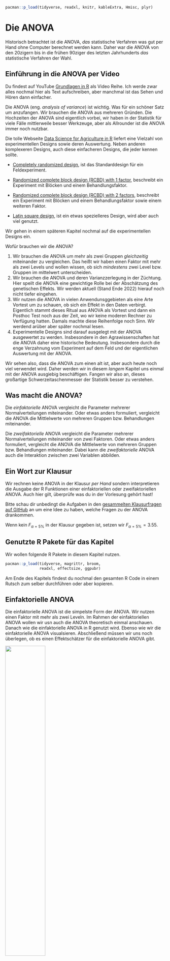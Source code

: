 ```r
pacman::p_load(tidyverse, readxl, knitr, kableExtra, Hmisc, plyr)
```

# Die ANOVA {#sec-anova}

[Historisch betrachtet ist die ANOVA, *das* statistische Verfahren was gut per Hand ohne Computer berechnet werden kann. Daher war die ANOVA von den 20zigern bis in die frühen 90ziger des letzten Jahrhunderts *das* statistische Verfahren der Wahl.]{.aside}

::: callout-tip
## Einführung in die ANOVA per Video

Du findest auf YouTube [Grundlagen in R](https://www.youtube.com/playlist?list=PLe51bCp9JvEFUnFqaJG5aRmON9i1ZbOYC) als Video Reihe. Ich werde zwar alles nochmal hier als Text aufschreiben, aber manchmal ist das Sehen und Hören dann einfacher.
:::

Die ANOVA (eng. *analysis of variance*) ist wichtig. Was für ein schöner Satz um anzufangen. Wir brauchen die ANOVA aus mehreren Gründen. Die Hochzeiten der ANOVA sind eigentlich vorbei, wir haben in der Statistik für viele Fälle mittlerweile besser Werkzeuge, aber als Allrounder ist die ANOVA immer noch nutzbar.

::: column-margin
Die tolle Webseite [Data Science for Agriculture in R](https://schmidtpaul.github.io/DSFAIR/index.html) liefert eine Vielzahl von experimentellen Designs sowie deren Auswertung. Neben anderen komplexeren Designs, auch diese einfacheren Designs, die jeder kennen sollte.

-   [Completely randomized design](https://schmidtpaul.github.io/DSFAIR/CRD_Mead1993.html), ist das Standarddesign für ein Feldexperiment.

-   [Randomized complete block design (RCBD) with 1 factor](https://schmidtpaul.github.io/DSFAIR/RCBD_ClewerScarisbrick2001.html), beschreibt ein Experiment mit Blöcken und einem Behandlungsfaktor.

-   [Randomized complete block design (RCBD) with 2 factors](https://schmidtpaul.github.io/DSFAIR/RCBD_2f_rice.html), beschreibt ein Experiment mit Blöcken und einem Behandlungsfaktor sowie einem weiteren Faktor.

-   [Latin square design](https://schmidtpaul.github.io/DSFAIR/latsquare_Bridges1989.html), ist ein etwas spezielleres Design, wird aber auch viel genutzt.

Wir gehen in einem späteren Kapitel nochmal auf die experimentellen Designs ein.
:::

Wofür brauchen wir die ANOVA?

1)  Wir brauchen die ANOVA um mehr als zwei Gruppen *gleichzeitig* miteinander zu vergleichen. Das heißt wir haben einen Faktor mit mehr als zwei Levels und wollen wissen, ob sich *mindestens* zwei Level bzw. Gruppen im mittelwert unterscheiden.
2)  Wir brauchen die ANOVA und deren Varianzzerlegung in der Züchtung. Hier speilt die ANOVA eine gewichtige Rolle bei der Abschätzung des genetischen Effekts. Wir werden aktuell (Stand Ende 2022) hierauf noch nicht tiefer eingehen.
3)  Wir nutzen die ANOVA in vielen Anwendunsggebieten als eine Arte Vortest um zu schauen, ob sich ein Effekt in den Daten verbirgt. Eigentlich stammt dieses Ritual aus ANOVA als Vortest und dann ein Posthoc Test noch aus der Zeit, wo wir keine moderen Rechner zu Verfügung hatten. Damals machte diese Reihenfolge noch Sinn. Wir werdend arüber aber später nochmal lesen.
4)  Experimentelle Designs sind darauf ausgelegt mit der ANOVA ausgewertet zu werden. Insbesondere in den Agrawissenschaften hat die ANOVA daher eine historische Bedeutung. Insbesondere durch die enge Verzahnung vom Experiment auf dem Feld und der eigentlichen Auswertung mit der ANOVA.

Wir sehen also, dass die ANOVA zum einen alt ist, aber auch heute noch viel verwendet wird. Daher werden wir in diesem *langem* Kapitel uns einmal mit der ANOVA ausgiebig beschäftigen. Fangen wir also an, dieses großartige Schwerzeitaschenmesser der Statistik besser zu verstehen.

::: callout-note
## Was macht die ANOVA?

Die *einfaktorielle* ANOVA vergleicht die Parameter mehrerer Normalverteilungen miteinander. Oder etwas anders formuliert, vergleicht die ANOVA die Mittlelwerte von mehreren Gruppen bzw. Behandlungen miteinander.

Die *zweifaktorielle* ANOVA vergleicht die Parameter mehrerer Normalverteilungen miteinander von zwei Faktoren. Oder etwas anders formuliert, vergleicht die ANOVA die Mittlelwerte von mehreren Gruppen bzw. Behandlungen miteinander. Dabei kann die *zweifaktorielle* ANOVA auch die Interaktion zwischen zwei Variablen abbilden.
:::

::: {.callout-caution collapse="true"}
## Ein Wort zur Klausur

Wir rechnen keine ANOVA in der Klausur *per Hand* sondern interpretieren die Ausgabe der R Funktionen einer einfaktoriellen oder zweifaktoriellen ANOVA. Auch hier gilt, überprüfe was du in der Vorlesung gehört hast!

Bitte schau dir unbedingt die Aufgaben in den [gesammelten Klausurfragen auf GitHub](https://github.com/jkruppa/teaching/tree/main/Klausur) an um eine Idee zu haben, welche Fragen zu der ANOVA drankommen.

Wenn kein $F_{\alpha = 5\%}$ in der Klausur gegeben ist, setzen wir $F_{\alpha = 5\%} = 3.55$.
:::

## Genutzte R Pakete für das Kapitel

Wir wollen folgende R Pakete in diesem Kapitel nutzen.

```r
pacman::p_load(tidyverse, magrittr, broom, 
               readxl, effectsize, ggpubr)
```

Am Ende des Kapitels findest du nochmal den gesamten R Code in einem Rutsch zum selber durchführen oder aber kopieren.

## Einfaktorielle ANOVA

Die einfaktorielle ANOVA ist die simpelste Form der ANOVA. Wir nutzen einen Faktor mit mehr als zwei Leveln. Im Rahmen der einfaktoriellen ANOVA wollen wir usn auch die ANOVA theoretisch einmal anschauen. Danach wie die einfaktorielle ANOVA in R genutzt wird. Ebenso wie wir die einfaktorielle ANOVA visualsieren. Abschließend müssen wir uns noch überlegen, ob es einen Effektschätzer für die einfaktorielle ANOVA gibt.

::: column-margin
![](images/angel_01.png){fig-align="center" width="50%"}

Die einfaktorielle ANOVA verlangt ein normalverteiltes $y$ sowie Varianzhomogenität über den Behandlungsfaktor $x$. Daher alle Level von $x$ sollen die gleiche Varianz haben.

Unsere Annahme an die Daten $D$ ist, dass das dein $y$ normalverteilt ist und das die Level vom $x$ homogen in den Varianzen sind. Später mehr dazu, wenn wir beides nicht vorliegen haben...
:::

### Daten für die einfaktorielle ANOVA

Wir wollen uns nun erstmal den einfachsten Fall anschauen mit einem simplen Datensatz. Wir nehmen ein normalverteiltes $y$ aus den Datensatz `flea_dog_cat_fox.csv` und einen Faktor mit mehr als zwei Leveln. Hätten wir nur zwei Level, dann können wir auch einen t-Test rechnen können.

Im Folgenden selektieren mit der Funktion `select()` die beiden Spalten `jump_length` als $y$ und die Spalte `animal` als $x$. Danach müssen wir noch die Variable `animal` in einen Faktor mit der Funktion `as_factor()` umwandeln.

```r
#| message: false

fac1_tbl <- read_csv2("data/flea_dog_cat_fox.csv") %>%
  select(animal, jump_length) %>% 
  mutate(animal = as_factor(animal))
```

Wir erhalten das Objekt `fac1_tbl` mit dem Datensatz in @tbl-data-anova-1 nochmal dargestellt.

```r
#| message: false
#| echo: false
#| tbl-cap: Selektierter Datensatz für die einfaktorielle ANOVA mit einer normalverteilten Variable `jump_length` und einem Faktor `animal` mit drei Leveln.
#| label: tbl-data-anova-1

fac1_tbl %>% kable(align = "c", "pipe")
```

Wir bauen daher mit den beiden Variablen mit dem Objekt `fac1_tbl` folgendes Modell für später:

$$
jump\_length \sim animal
$$

Bevor wir jetzt das Modell verwenden, müssen wir uns nochmal überlegen, welchen Schluß wir eigentlich über die Nullhypothese machen. Wir immer können wir nur die Nullhypothese ablehnen. Daher überlegen wir uns im Folgenden wie die Nullhypothese in der einfaktoriellen ANOVA aussieht. Dann bilden wir anhand der Nullhypothese noch die Alternativehypothese.

### Hypothesen für die einfaktorielle ANOVA

Die ANOVA betrachtet die Mittelwerte und nutzt die Varianzen um einen Unterschied nachzuweisen. Daher haben wir in der Nullhypothese als Gleichheitshypothese. In unserem Beispiel lautet die Nullhypothese, dass die Mittelwerte jedes Levels des Faktors `animal` gleich sind.

```{=tex}
\begin{align*}
H_0: &\; \bar{y}_{cat} = \bar{y}_{dog} = \bar{y}_{fox}\\
\end{align*}
```
Die Alternative lautet, dass sich mindestens ein paarweiser Vergleich in den Mittelwerten unterschiedet. Hierbei ist das *mindestens ein Vergleich* wichtig. Es können sich alle Mittelwerte unterschieden oder eben nur ein paar. Wenn eine ANOVA die $H_0$ ablehnt, also ein signifikantes Ergebnis liefert, dann wissen wir nicht, welche Mittelwerte sich unterscheiden.

```{=tex}
\begin{align*}
H_A: &\; \bar{y}_{cat} \ne \bar{y}_{dog}\\
\phantom{H_A:} &\; \bar{y}_{cat} \ne \bar{y}_{fox}\\
\phantom{H_A:} &\; \bar{y}_{dog} \ne \bar{y}_{fox}\\
\phantom{H_A:} &\; \mbox{für mindestens ein Paar}
\end{align*}
```
Wir schauen uns jetzt einmal die ANOVA theoretisch an bevor wir uns mit der Anwendung der ANOVA in R beschäftigen.

### Einfaktoriellen ANOVA theoretisch

Kommen wir zurück zu den Daten in @tbl-data-anova-1. Wenn wir die ANOVA per Hand rechnen wollen, dann ist nicht das Long Format die beste Wahl sondern das Wide Format. Wir haben ein balanciertes Design vorliegen, dass heißt in jeder Level sind die gleiche Anzahl Beobachtungen. Wir schauen uns jeweils sieben Flöhe von jeder Tierart an. Für eine ANOVA ist aber ein balanciertes Design nicht notwendig, wir können auch mit ungleichen Gruppengrößen eine ANOVA rechnen.

[Statt einer einfaktoriellen ANOVA könnten wir auch gleich einen `pairwise.t.test()`rechnen. Historisch ebtrachtet ist die einfaktorielle ANOVA die Visualsierung des paarweisen t-Tests.]{.aside}

Eien einfaktorielle ANOVA macht eigentlich keinen großen Sinn, wenn wir anschließend sowieso paarweise Vergleich, wie in @sec-posthoc beschrieben, rechnen. Aus der Hisotrie stellte sich die Frage, ob es sich lohnt die ganze Arbeit für die paarweisen t-Tests per Hand zu rechnen. Daher wurde die ANOVA davorgeschaltet. War die ANOVA nicht signifikant, dann konnte man sich dann auch die Rechnerei für die paaweisen t-Tests sparen.

In @tbl-fac1-wide-01 sehen wir die Daten einmal als Wide Format dargestellt.

|  j  | dog  | cat | fox  |
|:---:|:----:|:---:|:----:|
|  1  | 5.7  | 3.2 | 7.7  |
|  2  | 8.9  | 2.2 | 8.1  |
|  3  | 11.8 | 5.4 | 9.1  |
|  4  | 8.2  | 4.1 | 9.7  |
|  5  | 5.6  | 4.3 | 10.6 |
|  6  | 9.1  | 7.9 | 8.6  |
|  7  | 7.6  | 6.1 | 10.3 |

: Wide Format der Beispieldaten `fac1_tbl` für die jeweils $j=7$ Beobachtungen für den Faktor `animal`. {#tbl-fac1-wide-01}

Wir können jetzt für jedes de Level den Mittelwert über all $j=7$ Beobachtungen berechnen.

```{=tex}
\begin{align*}
\bar{y}_{dog} &= 8.13 \\
\bar{y}_{cat} &= 4.74 \\
\bar{y}_{fox} &= 9.16 \\
\end{align*}
```
Wir tuen jetzt für einen Moment so, als gebe es den Faktor `animal` nicht in den Daten und schauen uns die Verteilung der einzelnen Beobachtungen in @fig-anova-exp-1-1 einmal an. Wir sehen das sich die Beobachtungen von ca. 2.2cm bis 11 cm streuen. Woher kommt nun diese Streuung bzw. Varianz? Was ist die Quelle der Varianz? In @fig-anova-exp-1-2 haben wir die Punkte einmal nach dem Faktor `animal` eingefärbt. Wir sehen, dass die blauen Beobachtungen eher weitere Sprunglängen haben als die grünen Beobachtungen. Wir gruppieren die Beobachtungen in @fig-anova-exp-1-3 nach dem Faktor `animal` und sehen, dass ein Teil der Varianz der Daten von dem Faktor `animal` ausgelöst wird.

```r
#| message: false
#| echo: false
#| label: fig-anova-exp-1
#| fig-align: center
#| fig-height: 5
#| fig-width: 5
#| fig-cap: "Die Spungweite in [cm] in Abhängigkeit von dem Faktor `animal` dargestellt."
#| fig-subcap: 
#|   - "Die Sprungweite in [cm] ohne den Faktor `animal` betrachtet."
#|   - "Die Sprungweite in [cm] mit den Faktor `animal` eingefärbt."
#|   - "Die Sprungweite in [cm] mit den Faktor `animal` eingefärbt und gruppiert."
#| layout-nrow: 1
#| column: page

ggplot(fac1_tbl, aes(x = as.factor(1), y = jump_length)) + 
  geom_point() +
  theme_bw() +
  theme(axis.title.x=element_blank(),
        legend.position="none") +
  ylab("") + xlab("")

ggplot(fac1_tbl, aes(x = as.factor(1), y = jump_length, fill = animal)) + 
  geom_point() +
  theme_bw() +
  theme(axis.title.x=element_blank(),
        legend.position="none") +
  ylab("") + xlab("")

ggplot(fac1_tbl, aes(x = animal, y = jump_length, color = animal)) + 
  geom_point() +
  theme_bw() +
  theme(axis.title.x=element_blank(),
        legend.position="none") +
  ylab("") + xlab("") 
```

Gehen wir einen Schritt weiter und zeichnen einmal das globale Mittel in die @fig-anova-exp-5-1 von $\bar{y}_{..} = 7.34$ und lassen die Beobachtungen gruppiert nach dem Faktor `animal`. Wir sehen, dass die Level des Faktors `animal` um das globale Mittel streuen. Was ja auch bei einem Mittelwert zu erwarten ist. Wir können jetzt in @fig-anova-exp-5-2 die lokalen Mittel für die einzelnen Level `dog`, `cat`und `fox` ergänzen. Und abschließend in @fig-anova-exp-5-3 die Abweichungen $\\beta_i$ zwischen dem globalen Mittel $\bar{y}_{..} = 7.34$ und den einzelnen lokalen Mittel berechnen. Die Summe der Abweichungen $\\beta_i$ ist $0.79 + (-2.6) + 1.81 \approx 0$. Das ist auch zu erwarten, den das globale Mittel muss ja per Definition als Mittelwert gleich großen Abstand "nach oben" wie "nach unten" haben.

```r
#| message: false
#| echo: false
#| label: fig-anova-exp-5
#| fig-align: center
#| fig-height: 5
#| fig-width: 5
#| fig-cap: "Dotplot der Spungweite in [cm] in Abhängigkeit von dem Faktor `animal`."
#| fig-subcap: 
#|   - "Die Sprungweite in [cm] mit den Faktor `animal` gruppiert und das globale Mittel $\\bar{y}_{..} = 7.34$ ergänzt."
#|   - "Die Sprungweite in [cm] mit den Faktor `animal` gruppiert und die lokalen Mittel $\\bar{y}_{i.}$ für jedes Level ergänzt."
#|   - "Die Sprungweite in [cm] mit den Faktor `animal` gruppiert und die Abweichungen $\\beta_i$ ergänzt."
#| layout-nrow: 1
#| column: page

stat <- ddply(fac1_tbl, "animal", summarize,
              mean = mean(jump_length, na.rm = TRUE),
              sd = round(sd(jump_length, na.rm = TRUE), 2))
grand_mean <- mean(fac1_tbl$jump_length, na.rm = TRUE)

ggplot(fac1_tbl, aes(x = animal, y = jump_length, fill = animal)) + 
  theme_bw() +
  geom_dotplot(binaxis = "y", stackdir = "center") +
  geom_hline(yintercept = mean(fac1_tbl$jump_length), size = 1.25, linetype = "dashed",
             alpha = 0.5) +
  theme(legend.position="none") +
  scale_y_continuous(breaks = c(round(grand_mean, 2))) +
  ylab("") + xlab("")


ggplot(fac1_tbl, aes(x = animal, y = jump_length, fill = animal)) + 
  theme_bw() +
  geom_dotplot(binaxis = "y", stackdir = "center") +
  stat_summary(fun = mean, aes(ymin=..y.., ymax=..y..), 
               geom='errorbar', width = 0.5, color = "black", size = 1.25) +
  geom_hline(yintercept = mean(fac1_tbl$jump_length), size = 1.25, linetype = "dashed",
             alpha = 0.5) +
  theme(legend.position="none") +
  scale_y_continuous(breaks = c(4.75, round(grand_mean, 2), 8.13, 9.16)) +
  ylab("") + xlab("")


ggplot(fac1_tbl, aes(x = animal, y = jump_length, fill = animal)) + 
  theme_bw() +
  geom_dotplot(binaxis = "y", stackdir = "center") +
  stat_summary(fun = mean, aes(ymin=..y.., ymax=..y..), 
               geom='errorbar', width = 0.5, color = "black", size = 1.25) +
  geom_hline(yintercept = mean(fac1_tbl$jump_length), size = 1.25, linetype = "dashed",
             alpha = 0.5) +
  annotate("text", x = 1:3, y = 6.7, size = 5,
           label = round(stat$mean - grand_mean, 2)) +
  theme(legend.position="none") +
  scale_y_continuous(breaks = c(4.75, round(grand_mean, 2), 8.13, 9.16)) +
  ylab("") + xlab("")

```

Wir tragen die Werte der lokalen Mittlwerte $\bar{y}_{i.}$ und deren Abweichungen $\beta_i$ vom globalen Mittelwert $\bar{y}_{..} = 7.34$ noch in die @tbl-fac1-wide-02 ein. Wir sehen in diesem Beispiel warum das Wide Format *besser* ist, wenn wir die lokalen Mittelwerte und die Abweichungen per Hand berechnen. Da wir in der Anwendung aber *nie* die ANOVA per Hand rechnen, liegen unsere Daten immer in R als Long Format vor.

|       j        |  dog   |  cat   |  fox   |
|:--------------:|:------:|:------:|:------:|
|       1        |  5.7   |  3.2   |  7.7   |
|       2        |  8.9   |  2.2   |  8.1   |
|       3        |  11.8  |  5.4   |  9.1   |
|       4        |  8.2   |  4.1   |  9.7   |
|       5        |  5.6   |  4.3   |  10.6  |
|       6        |  9.1   |  7.9   |  8.6   |
|       7        |  7.6   |  6.1   |  10.3  |
| $\bar{y}_{i.}$ | $8.13$ | $4.74$ | $9.16$ |
|   $\beta_i$    | $-2.6$ | $0.79$ | $1.81$ |

: Wide Format der Beispieldaten `fac1_tbl` für die jeweils $j=7$ Beobachtungen für den Faktor `animal`. Wir ergänzen die lokalen Mittlwerte $\bar{y}_{i.}$ und deren Abweichungen $\beta_i$ vom globalen Mittelwert $\bar{y}_{..} = 7.34$. {#tbl-fac1-wide-02}

Wie kriegen wir nun die ANOVA rechnerisch auf die Straße? Schauen wir uns dazu einmal die @fig-anova-exp-6 an. Auf der linken Seiten sehen wir vier Gruppen, die keinen Effekt haben. Die Gruppen liegen alle auf der gleichen Höhe. Es ist mit keinem Unterschied zwischen den Gruppen zu rechnen. Alle Gruppen*mittel* liegen auf dem globalen Mittel. Die Abweichungen der einzelnen Gruppen*mittel* zum globalen Mittel ist damit gleich null. Auf der rechten Seite sehen wir vier Gruppen mit einem Effekt. Die Gruppen unterscheiden sich in ihren Gruppen*mitteln*. Dadurch unterscheide sich aber auch die Gruppen*mittel* von dem globalen Mittel.

```r
#| message: false
#| echo: false
#| label: fig-anova-exp-6
#| fig-align: center
#| fig-height: 5
#| fig-width: 6
#| fig-cap: "Darstellung von keinem Effekt und leichtem bis mittleren Effekt in einer einfaktoriellen ANOVA mit einem Faktor mit vier Leveln A - D."
#| fig-subcap: 
#|   - "Kein Effekt"
#|   - "Leichter bis mittlerer Effekt"
#| layout-nrow: 1
#| column: page

no_effect_df <- setNames(stack(tibble(A = rnorm(20, 20, 1),
                                     B = rnorm(20, 20, 1),
                                     C = rnorm(20, 20, 1),
                                     D = rnorm(20, 20, 1))),
                        c("values", "trt"))

ggplot(no_effect_df, aes(x = trt, y = values, fill = trt)) + geom_boxplot() +
  theme_bw() +
  ##scale_fill_manual(values = par$cbbPalette) +
  theme(legend.position="none") +
  ylab("") + xlab("")

light_effect_df <- setNames(stack(tibble(A = rnorm(20, 20, 3),
                                         B = rnorm(20, 25, 4),
                                         C = rnorm(20, 15, 4),
                                         D = rnorm(20, 35, 3))),
                            c("values", "trt"))

ggplot(light_effect_df, aes(x = trt, y = values, fill = trt)) + geom_boxplot() +
  theme_bw() +
  ##scale_fill_manual(values = par$cbbPalette) +
  theme(legend.position="none") +
  ylab("") + xlab("")

```

Wir können daher wie in @tbl-sum-anova-eff geschrieben die Funktionsweise der ANOVA zusammenfassen.

|                            |     |                                                                   |
|:--------------------------:|:---:|:-----------------------------------------------------------------:|
| All level means are equal. |  =  | The differences between level means and the total mean are small. |

: Zusammenfassung der ANOVA Funktionsweise. {#tbl-sum-anova-eff}

Nun kommen wir zum eigentlichen Schwenk und warum eigentlich die ANOVA meist etwas verwirrt. Wir wollen eine Aussage über die Mittelwerte machen. Die Nullhypothese lautet, dass alle Mittelwerte gleich sind. Wie wir in @tbl-sum-anova-eff sagen, heißt alle Mittelwerte gleich auch, dass die Abweichungen von den Gruppenmitteln zum globalen Mittel klein ist.

Wie weit die Gruppenmittel von dem globalen Mittel weg sind, dazu nutzt die ANOVA die Varianz. Die ANOVA vergleicht somit

-   die Varianz der einzelnen Mittelwerte der (Gruppen)Level zum globalen Mittel (eng. *variability between levels*)
-   und die Varianz der Beobachtungen zu den einzelnen Mittelwerten der Level (eng. *variability within one level*)

[Die *sum of squares* sind nichts anderes als die Varianz. Wir nennen das hier nur einmal anders...]{.aside}

Wir berechnen also wie die Beobachtungen jeweils um das globale Mittel streuen ($SS_{total}$), die einzelnen Beobachtungen um die einzelnen Gruppenmittel $SS_{error}$ und die Streuung der Gruppenmittel um das globale Mittel ($SS_{animal}$). Wir nennen die Streuung Abstandquadrate (eng. *sum of squares*) und damit sind die *Sum of Square* $(SS)$ nichts anderes als die Varianz. Die @tbl-sumsquares zeigt die Berechnung des Anteils jeder einzlenen Beobachtung an den jeweiligen *Sum of Squares*.

::: column-page
| animal (x) | jump_length (y) | $\boldsymbol{\bar{y}_{i.}}$ | SS$_{\boldsymbol{animal}}$ | SS$_{\boldsymbol{error}}$ | SS$_{\boldsymbol{total}}$ |
|:----------:|:---------------:|:---------------------------:|:--------------------------:|:-------------------------:|:-------------------------:|
|    dog     |      $5.7$      |           $8.13$            |  $(8.13 - 7.34)^2 = 0.62$  |  $(5.7 - 8.13)^2 = 5.90$  |  $(5.7 - 7.34)^2 = 2.69$  |
|    dog     |      $8.9$      |           $8.13$            |  $(8.13 - 7.34)^2 = 0.62$  |  $(8.9 - 8.13)^2 = 0.59$  |  $(8.9 - 7.34)^2 = 2.43$  |
|    dog     |     $11.8$      |           $8.13$            |  $(8.13 - 7.34)^2 = 0.62$  | $(11.8 - 8.13)^2 = 13.47$ | $(11.8 - 7.34)^2 = 19.89$ |
|    dog     |      $8.2$      |           $8.13$            |  $(8.13 - 7.34)^2 = 0.62$  |  $(8.2 - 8.13)^2 = 0.00$  |  $(8.2 - 7.34)^2 = 0.74$  |
|    dog     |      $5.6$      |           $8.13$            |  $(8.13 - 7.34)^2 = 0.62$  |  $(5.6 - 8.13)^2 = 6.40$  |  $(5.6 - 7.34)^2 = 3.03$  |
|    dog     |      $9.1$      |           $8.13$            |  $(8.13 - 7.34)^2 = 0.62$  |  $(9.1 - 8.13)^2 = 0.94$  |  $(9.1 - 7.34)^2 = 3.10$  |
|    dog     |      $7.6$      |           $8.13$            |  $(8.13 - 7.34)^2 = 0.62$  |  $(7.6 - 8.13)^2 = 0.28$  |  $(7.6 - 7.34)^2 = 0.07$  |
|    cat     |      $3.2$      |           $4.74$            |  $(4.74 - 7.34)^2 = 6.76$  |  $(3.2 - 4.74)^2 = 2.37$  | $(3.2 - 7.34)^2 = 17.14$  |
|    cat     |      $2.2$      |           $4.74$            |  $(4.74 - 7.34)^2 = 6.76$  |  $(2.2 - 4.74)^2 = 6.45$  | $(2.2 - 7.34)^2 = 26.42$  |
|    cat     |      $5.4$      |           $4.74$            |  $(4.74 - 7.34)^2 = 6.76$  |  $(5.4 - 4.74)^2 = 0.44$  |  $(5.4 - 7.34)^2 = 3.76$  |
|    cat     |      $4.1$      |           $4.74$            |  $(4.74 - 7.34)^2 = 6.76$  |  $(4.1 - 4.74)^2 = 0.41$  | $(4.1 - 7.34)^2 = 10.50$  |
|    cat     |      $4.3$      |           $4.74$            |  $(4.74 - 7.34)^2 = 6.76$  |  $(4.3 - 4.74)^2 = 0.19$  |  $(4.3 - 7.34)^2 = 9.24$  |
|    cat     |      $7.9$      |           $4.74$            |  $(4.74 - 7.34)^2 = 6.76$  |  $(7.9 - 4.74)^2 = 9.99$  |  $(7.9 - 7.34)^2 = 0.31$  |
|    cat     |      $6.1$      |           $4.74$            |  $(4.74 - 7.34)^2 = 6.76$  |  $(6.1 - 4.74)^2 = 1.85$  |  $(6.1 - 7.34)^2 = 1.54$  |
|    fox     |      $7.7$      |           $9.16$            |  $(9.16 - 7.34)^2 = 3.31$  |  $(7.7 - 9.16)^2 = 2.13$  |  $(7.7 - 7.34)^2 = 0.13$  |
|    fox     |      $8.1$      |           $9.16$            |  $(9.16 - 7.34)^2 = 3.31$  |  $(8.1 - 9.16)^2 = 1.12$  |  $(8.1 - 7.34)^2 = 0.58$  |
|    fox     |      $9.1$      |           $9.16$            |  $(9.16 - 7.34)^2 = 3.31$  |  $(9.1 - 9.16)^2 = 0.00$  |  $(9.1 - 7.34)^2 = 3.10$  |
|    fox     |      $9.7$      |           $9.16$            |  $(9.16 - 7.34)^2 = 3.31$  |  $(9.7 - 9.16)^2 = 0.29$  |  $(9.7 - 7.34)^2 = 5.57$  |
|    fox     |     $10.6$      |           $9.16$            |  $(9.16 - 7.34)^2 = 3.31$  | $(10.6 - 9.16)^2 = 2.07$  | $(10.6 - 7.34)^2 = 10.63$ |
|    fox     |      $8.6$      |           $9.16$            |  $(9.16 - 7.34)^2 = 3.31$  |  $(8.6 - 9.16)^2 = 0.31$  |  $(8.6 - 7.34)^2 = 1.59$  |
|    fox     |     $10.3$      |           $9.16$            |  $(9.16 - 7.34)^2 = 3.31$  | $(10.3 - 9.16)^2 = 1.30$  | $(10.3 - 7.34)^2 = 8.76$  |
|            |                 |                             |          $74.68$           |          $56.53$          |         $131.21$          |

: Berechnung der $SS_{animal}$, $SS_{error}$ und $SS_{total}$ anhand der einzelnen gemessenen Werte $y$ für durch die jeweiligen Gruppenmittel $\bar{y}_{i.}$ und dem globalen Mittel $\bar{y}_{..}$ über alle Beobachtungen {#tbl-sumsquares}
:::

Die ANOVA wird deshalb auch Varianz*zerlegung* genannt, da die ANOVA versucht den Abstand der Beoabchtungen auf die Variablen im Modell zu zerlegen. Also wieviel der Streuung von den Beobachtungen kann von dem Faktor `animal` erklärt werden? Genau der Abstand von den Gruppenmitteln zu dem globalen Mittlelwert.

Du kannst dir das ungefähr als eine Reise von globalen Mittelwert zu der einzelnen Beobachtung vorstellen. Nehmen wir als Beispiel die kleinste Sprungweite eines Katzenflöhes von 2.2 cm und visualisieren wir uns die Reise wie in @fig-single-cat-anova zu sehen. Wie kommen wir jetzt *numerisch* vom globalen Mittel mit $7.34$ zu der Beobachtung? Wir können zum einen den direkten Abstand mit $2.2 - 7.34$ gleich $-5.14$ cm berechnen. Das wäre der *total* Abstand. Wie sieht es nun aus, wenn wir das Gruppenmittel mit beachten? In dem Fall gehen wir vom globalen Mittel zum Gruppenmittel `cat` mit $4.74 -7.34$ gleich $-2.6$ cm. Jetzt sind wir aber noch nicht bei der Beobachtung. Wir haben noch einen Rest von $2.2 - 4.74$ gleich $-2.54$ cm, die wir noch zurücklegen müssen. Das heißt, wir können einen Teil der Strecke mit dem Gruppenmittelwert erklären. Oder anders herum, wir können die Strecke vom globalen Mittelwert zu der Beobachtung in einen Teil für das Gruppenmittel und einen unerklärten Rest zerlegen.

![Visualisierung der Varianzzerlegung des Weges vom globalen Mittel zu der einzelnen Beoabchtung. Dargestellt sind die numerischen Abstände und *nicht* die Sum of Squares.](images/anova-pre-01.png){#fig-single-cat-anova fig-align="center" width="60%"}

Wir rechnen also eine ganze Menge an Abständen und quadrieren dann diese Absatände zu den Sum of Squares. Oder eben der Varianz. Dann fragen wir uns, ob der Faktor in unserem Modell einen Teil der Abstände erklären kann. Wir bauen uns dafür eine ANOVA Tabelle. @tbl-anova-fac1-theo zeigt eine theoretische, einfaktorielle ANOVA Tabelle. Wir berechnen zuerst die Abstände als $SS$. Nun ist es aber so, dass wenn wir in einer Gruppe viele Level und/oder Beoabchtungen haben, wir auch größere Sum of Squares bekommen. Wir müssen also die Sum of Squares in mittlere Abweichungsqudrate (eng. *mean squares*) mitteln. Abschließend können wir die F Statistik berechnen, indem wir die $MS$ des Faktors durch die $MS$ des Fehlers teilen. Das Verhältnis von erklärter Varianz vom Faktor zu dem unerklärten Rest.

::: column-page
| Varianzquelle |  df   |                             Sum of squares                             |               Mean squares               |           F$_{\boldsymbol{calc}}$            |
|:-------------:|:-----:|:----------------------------------------------------------------------:|:----------------------------------------:|:--------------------------------------------:|
|    animal     | $k-1$ |    $SS_{animal} = \sum_{i=1}^{k}n_i(\bar{y}_{i.} - \bar{y}_{..})^2$    | $MS_{animal} = \cfrac{SS_{animal}}{k-1}$ | $F_{calc} = \cfrac{MS_{animal}}{MS_{error}}$ |
|     error     | $n-k$ | $SS_{error} = \sum_{i=1}^{k}\sum_{j=1}^{n_i}(y_{ij} - \bar{y}_{i.})^2$ |  $MS_{error} = \cfrac{SS_{error}}{N-k}$  |                                              |
|     total     | $n-1$ | $SS_{total} = \sum_{i=1}^{k}\sum_{j=1}^{n_i}(y_{ij} - \bar{y}_{..})^2$ |                                          |                                              |

: Einfaktorielle ANOVA in der theoretischen Darstellung. Die sum of squares müssen noch zu den Mean squares gemittelt werden. Abschließend wird die F Statistik als Prüfgröße berechnet. {#tbl-anova-fac1-theo}
:::

Wir füllen jetzt die @tbl-anova-fac1-example einmal mit den Werten aus. Nachdem wir das getan haben oder aber die Tabelle in R ausgegeben bekommen haben, können wir die Zahlen interpretieren.

::: column-page
| Varianzquelle |   df   |    Sum of squares     |                Mean squares                |         F$_{\boldsymbol{calc}}$          |
|:-------------:|:------:|:---------------------:|:------------------------------------------:|:----------------------------------------:|
|    animal     | $3-1$  | $SS_{animal} = 74.68$ | $MS_{animal} = \cfrac{74.68}{3-1} = 37.34$ | $F_{calc} = \cfrac{37.34}{3.14} = 11.89$ |
|     error     | $21-3$ | $SS_{error} = 56.53$  |  $MS_{error} = \cfrac{56.53}{18} = 3.14$   |                                          |
|     total     | $21-1$ | $SS_{total} = 131.21$ |                                            |                                          |

: Einfaktorielle ANOVA mit den ausgefüllten Werten. Die $SS_{total}$ sind die Summe der $SS_{animal}$ und $SS_{error}$. Die $MS$ berechnen sich dan direkt aus den $SS$ und den Freiheitsgraden ($df$). Abschließend ergibt sich dann die F Statistik. {#tbl-anova-fac1-example}
:::

Zu erst ist die berechnete F Statistik $F_{calc}$ von Interesse. Wir haben hier eine $F_{calc}$ von 11.89. Wir vergleichen wieder die berechnete F Statistik mit einem kritsichen Wert. Der kritische F Wert $F_{\alpha = 5\%}$ lautet für die einfaktorielle ANOVA in diesem konkreten Beispiel mit $F_{\alpha = 5\%} = `r round(qf(p=.05, df1=2, df2=18, lower.tail=FALSE), 2)`$. Die Enstscheidungsregel nach der F Testatitik lautet, die $H_0$ abzulehnen, wenn $F_{calc} > F_{\alpha = 5\%}$.

Wir können also die Nullhypothese $H_0$ in unserem Beispiel ablehnen. Es liegt ein signifikanter Unterschied zwischen den Tiergruppen vor. Mindestens ein Mittelwertsunterschied in den Sprungweiten liegt vor.

::: callout-important
## Entscheidung mit der berechneten Teststatistik $F_{\boldsymbol{calc}}$

Bei der Entscheidung mit der berechneten Teststatistik $F_{calc}$ gilt, wenn $F_{calc} \geq F_{\alpha = 5\%}$ wird die Nullhypothese (H$_0$) abgelehnt.

**Achtung --** Wir nutzen die Entscheidung mit der Teststatistik *nur und ausschließlich* in der Klausur. In der praktischen Anwendung hat die Betrachtung der berechneten Teststatistik *keine* Verwendung mehr.
:::

### Einfaktoriellen ANOVA in R

[Um eine ANOVA zu rechnen nutzen wir *zuerst* die Funktion `lm()`, warum das so ist kannst du im @sec-modeling-simple-stat nachlesen. Du brauchst das Wissen aber hier nicht unbedingt.]{.aside}

Wir rechnen keine ANOVA per Hand sondern nutzen R. Dazu müssen wir als erstes das Modell definieren. Das ist im Falle der infaktoriellen ANOVA relativ einfach. Wir haben unseren Datensatz `fac1_tbl` mit einer kontinuierlichen Variable `jump_lemgth` als $y$ vorliegen sowie einen Faktor `animal` mit mehr als zwei Leveln als $x$. Wir definieren das Modell in R in der Form `jump_length ~ animal`. Um das Modell zu rechnen nutzen wir die Funktion `lm()` - die Abkürzung für *linear model*. Danach pipen wir die Ausgabe vom `lm()` direkt in die Funktion `anova()`. Die Funktion `anova` berechnet uns dann die eigentliche einfaktorielle ANOVA. Wir speichern die Ausgabe der ANOVA in `fit_1`. Schauen wir uns die ANOVA Ausgabe einmal an.

```r
fit_1 <-  lm(jump_length ~ animal, data = fac1_tbl) %>% 
  anova

fit_1
```

Wir erhalten die Information was wir gerechnet haben, eine Varianzanalyse. Darunter steht, was das $y$ war nämlich die `jump_length`. Wir erhalten eine Zeile für den Faktor `animal` und damit die $SS_{animal}$ und eine Zeile für den Fehler und damit den $SS_{error}$. In R heißen die $SS_{error}$ dann `Residuals`. Die Zeile für die $SS_{total}$ fehlt.

Neben der berechneten F Statistik $F_{calc}$ von $11.89$ erhalten wir auch den p-Wert mit $0.005$. Wir ignorieren die F Statistik, da wir in der Anwendung nur den p-Wert berücksichtigen. Die Entscheidung gegen die Nulhypothese lautet, dass wenn der p-Wert kleiner ist als das Signifkanzniveau $\alpha$ von 5% wir die Nullhypothese ablehnen.

Wir haben hier ein signifikantes Ergebnis vorliegen. Mindestens ein Gruppenmittelerstunterschied ist signifikant. @fig-boxplot-anova-1 zeigt nochmal die Daten `fac1_tbl` als Boxplot. Wir überprüfen visuell, ob das Ergebnis der ANOVA stimmen kann. Ja, die Boxplots und das Ergebnis der ANOVA stimmen überein. Die Boxplots liegen nicht alle auf einer Ebene, so dass hier auch ein signifikanter Unterschied zu erwarten war.

```r
#| message: false
#| echo: false
#| fig-align: center
#| fig-height: 5
#| fig-width: 5
#| fig-cap: Boxplot der Sprungweiten [cm] von Hunden-, Katzen- und Fuchsflöhen.
#| label: fig-boxplot-anova-1

ggplot(fac1_tbl, aes(x = animal, y = jump_length, 
                     fill = animal)) +
  geom_boxplot() +
  labs(x = "Tierart", y = "Sprungweite [cm]") +
  theme_bw() +
  theme(legend.position = "none") 

```

Abschließend können wir noch die Funktion `eta_squared()` aus dem R Paket `effectsize` nutzen um einen Effektschätzer für die einfaktorielle ANOVA zu berechnen. Wir können mit $\eta^2$ abschätzen, welchen Anteil der Faktor `animal` an der gesamten Varianz erklärt.

```r
fit_1 %>% eta_squared
```

Das $\eta^2$ können wir auch einfach händisch berechnen.

$$
\eta^2 = \cfrac{SS_{animal}}{SS_{total}} = \cfrac{74.68}{131.21} = 0.57 = 57\%
$$

Wir haben nun die Information, das 57% der Varianz der Beobachtungen durch den Faktor `animal` rklärt wird. Je nach Anwendungsgebiet kann die Relevanz sehr stark variieren. Im Bereich der Züchtung mögen erklärte Varianzen von unter 10% noch sehr relevant sein. Im Bereich des Feldexperiments erwarten wir schon höhere Werte für $\eta^2$. Immerhin sollte ja unsere Behandlung maßgeblich für die z.B. größeren oder kleineren Pflanzen gesorgt haben.

## Zweifaktorielle ANOVA

::: column-margin
![](images/angel_01.png){fig-align="center" width="50%"}

Die zweifaktorielle ANOVA verlangt ein normalverteiltes $y$ sowie Varianzhomogenität jeweils separat über beide Behandlungsfaktor $x_1$ und $x_2$. Daher alle Level von $x_1$ sollen die gleiche Varianz haben. Ebenso sollen alle Level von $x_2$ die gleiche Varianz haben.

Unsere Annahme an die Daten $D$ ist, dass das dein $y$ normalverteilt ist und das die Level vom $x_1$ und $x_2$ jewiels für sich homogen in den Varianzen sind. Später mehr dazu, wenn wir beides nicht vorliegen haben...
:::

Die zweifaktorielle ANOVA ist eine wunderbare Methode um herauszufinden, ob zwei Faktoren einen Einfluss auf ein normalverteiltes $y$ haben. Die Stärke der zweifaktoriellen ANOVA ist hierbei, dass die ANOVA *beide* Effekte der Faktoren auf das $y$ simultan modelliert. Darüber hinaus können wir auch noch einen Interaktionsterm mit in das Modell aufnehmen um zu schauen, ob die beiden Faktoren untereinander auch interagieren. Somit haben wir mit der zweifaktoriellen ANOVA die Auswertungsmehode für ein randomiziertes Blockdesign vorliegen.

### Daten für die zweifaktorielle ANOVA

Wir wollen uns nun einen etwas komplexes Modell anschauen mit einem etwas komplizierteren Datensatz `flea_dog_cat_fox_site.csv`. Wir brauchen hierfür ein normalverteiltes $y$ und sowie zwei Faktoren. Das macht auch soweit Sinn, denn wir wollen ja auch eine zweifaktorielle ANOVA rechnen.

Im Folgenden selektieren mit der Funktion `select()` die beiden Spalten `jump_length` als $y$ und die Spalte `animal` sowie die Spalte `site` als $x$. Danach müssen wir noch die Variable `animal` sowie die Variable `site` in einen Faktor mit der Funktion `as_factor()` umwandeln.

```r
#| message: false

fac2_tbl <- read_csv2("data/flea_dog_cat_fox_site.csv") %>% 
  select(animal, site, jump_length) %>% 
  mutate(animal = as_factor(animal),
         site = as_factor(site))
```

Wir erhalten das Objekt `fac2_tbl` mit dem Datensatz in @tbl-data-anova-2 nochmal dargestellt.

```r
#| message: false
#| echo: false
#| tbl-cap: Selektierter Datensatz für die zweifaktorielle ANOVA mit einer normalverteilten Variable `jump_length` und einem Faktor `animal` mit drei Leveln  sowie dem Faktor `site` mit vier Leveln.
#| label: tbl-data-anova-2

fac1_tbl %>% kable(align = "c", "pipe")
```

Die Beispieldaten sind in @fig-boxplot-anova-2 abgebildet. Wir sehen auf der x-Achse den Faktor `animal` mit den drei Leveln `dog`, `cat` und `fox`. Jeder dieser Faktorlevel hat nochmal einen Faktor in sich. Dieser Faktor lautet `site` und stellt dar, wo die Flöhe gesammelt wurden. Die vier Level des Faktors `site` sind `city`, `smalltown`, `village` und `field`.

```r
#| message: false
#| echo: false
#| fig-align: center
#| fig-height: 5
#| fig-width: 6
#| fig-cap: Boxplot der Sprungweiten [cm] von Hunden und Katzen.
#| label: fig-boxplot-anova-2

ggplot(fac2_tbl, aes(x = animal, y = jump_length, 
                     fill = site)) +
  geom_boxplot() +
  labs(x = "Tierart", y = "Sprungweite [cm]") +
  theme_bw() 
```

Wir bauen dann mit den beiden Variablen bzw. Faktoren `animal` und `site` aus dem Objekt `fac2_tbl` folgendes Modell für die zweifaktorielle ANOVA:

$$
jump\_length \sim animal + site
$$

Bevor wir jetzt das Modell verwenden, müssen wir uns nochmal überlegen, welchen Schluß wir eigentlich über die Nullhypothese machen. Wir immer können wir nur die Nullhypothese ablehnen. Daher überlegen wir uns im Folgenden wie die Nullhypothese in der zweifaktoriellen ANOVA aussieht. Dann bilden wir anhand der Nullhypothese noch die Alternativehypothese.

### Hypothesen die zweifaktorielle ANOVA

Wir haben für jeden Faktor der zweifaktoriellen ANOVA ein Hypothesenpaar. Im Folgenden sehen wir die jeweiligen Hypothesenpaare.

Einmal für `animal`, als Haupteffekt. Wir nennen einen Faktor den Hauptfaktor, weil wir an diesem Faktor am meisten interessiert sind. Wenn wir später einen Posthoc Test durchführen würden, dann würden wir diesen Faktor nehmen. Wir sind primär an dem Unterschied der Sprungweiten in \[cm\] in Gruppen Hund, Katze und Fuchs interessiert.

```{=tex}
\begin{align*}
H_0: &\; \bar{y}_{cat} = \bar{y}_{dog} = \bar{y}_{fox}\\
H_A: &\; \bar{y}_{cat} \ne \bar{y}_{dog}\\
\phantom{H_A:} &\; \bar{y}_{cat} \ne \bar{y}_{fox}\\
\phantom{H_A:} &\; \bar{y}_{dog} \ne \bar{y}_{fox}\\
\phantom{H_A:} &\; \mbox{für mindestens ein Paar}
\end{align*}
```
Einmal für `site`, als Nebeneffekt oder Blockeffekt oder Clustereffekt. Meist eine Variable, die wir auch erhoben haben und *vermutlich* auch einen Effekt auf das $y$ haben wird. Oder aber wir haben durch das exprimentelle Design noch eine Aufteilungsvariable wie Block vorliegen. In unserem Beispiel ist es `site` oder der Ort, wo wir die Hunde-, Katzen, und Fuchsflöhe gefunden haben.

```{=tex}
\begin{align*}
H_0: &\; \bar{y}_{city} = \bar{y}_{smalltown} = \bar{y}_{village} = \bar{y}_{field}\\
H_A: &\; \bar{y}_{city} \ne \bar{y}_{smalltown}\\
\phantom{H_A:} &\; \bar{y}_{city} \ne \bar{y}_{village}\\
\phantom{H_A:} &\; \bar{y}_{city} \ne \bar{y}_{field}\\
\phantom{H_A:} &\; \bar{y}_{smalltown} \ne \bar{y}_{village}\\
\phantom{H_A:} &\; \bar{y}_{smalltown} \ne \bar{y}_{field}\\
\phantom{H_A:} &\; \bar{y}_{village} \ne \bar{y}_{field}\\
\phantom{H_A:} &\; \mbox{für mindestens ein Paar}
\end{align*}
```
Einmal für die Interaktion `animal:site` - die eigentliche Stärke der zweifaktoriellen ANOVA. Wir können uns anschauen, ob die beiden Faktoren miteinander interagieren. Das heißt, ob eine Interaktion zwischen dem Faktor `animal´ und dem Faktor`site\` vorliegt.

```{=tex}
\begin{align*}
H_0: &\; \mbox{keine Interaktion}\\
H_A: &\; \mbox{eine Interaktion zwischen animal und site}
\end{align*}
```
Wir haben also jetzt die verschiedenen Hypothesenpaare definiert und schauen uns jetzt die ANOVA in R einmal in der Anwendung an.

### Zweifaktoriellen ANOVA in R

Bei der einfaktoriellen ANOVA haben wir die Berechnungen der Sum of squares nochmal nachvollzogen. Im Falle der zweifaktoriellen ANOVA verzichten wir darauf. Das Prinzip ist das gleiche. Wir haben nur mehr Mitelwerte und mehr Abweichungen von diesen Mittelwerten, da wir ja nicht nur einen Faktor `animal` vorliegen haben sondern auch noch den Faktor `site`. Da wir aber die ANOVA nur Anwenden und dazu R nutzen, müssen wir jetzt nicht per Hand die zweifaktorielle ANOVA rechnen. Du musst aber die R Ausgabe der ANOVA verstehen. Und diese Ausgabe schauen wir uns jetzt einmal ohne und dann mit Interaktionsterm an.

#### Ohne Interaktionsterm

Wir wollen nun einmal die zweifaktorielle ANOVA ohne Interaktionsterm rechnen die in @tbl-anova-fac2-ohne-inter dargestellt ist. Die $SS$ und $MS$ für die zweifaktorielle ANOVA berechnen wir nicht selber sondern nutzen die Funktion `anova()` in R.

::: column-page
| Varianzquelle |       df       | Sum of squares | Mean squares  |           F$_{\boldsymbol{calc}}$            |
|:-------------:|:--------------:|:--------------:|:-------------:|:--------------------------------------------:|
|    animal     |     $a-1$      | $SS_{animal}$  | $MS_{animal}$ | $F_{calc} = \cfrac{MS_{animal}}{MS_{error}}$ |
|     site      |     $b-1$      |  $SS_{site}$   |  $MS_{site}$  |  $F_{calc} = \cfrac{MS_{site}}{MS_{error}}$  |
|     error     | $n-(a-1)(b-1)$ |  $SS_{error}$  | $MS_{error}$  |                                              |
|     total     |     $n-1$      |  $SS_{total}$  |               |                                              |

: Zweifaktorielle ANOVA ohne Interaktionseffekt in der theoretischen Darstellung. Die Sum of squares müssen noch zu den Mean squares gemittelt werden. Abschließend wird die F Statistik als Prüfgröße berechnet. {#tbl-anova-fac2-ohne-inter}
:::

Im Folgenden sehen wir nochmal das Modell ohne Interaktionsterm. Wir nutzen die Schreibweise in R für eine Modellformel.

$$
jump\_length \sim animal + site
$$

Wir bauen nun mit der obigen Formel ein lineares Modell mit der Funktion `lm()` in R. Danach pipen wir das Modell in die Funktion `anova()` wie auch in der einfaktoriellen Variante der ANOVA. Die Funktion bleibt die Gleiche, was sich ändert ist das Modell in der Funktion `lm()`.

```r
fit_2 <-  lm(jump_length ~ animal + site, data = fac2_tbl) %>% 
  anova

fit_2
```

Wir erhalten wiederrum die ANOVA Ergebnistabelle. Ansatt nur die Zeile `animal` für den Effekt des Faktors `animal` sehen wir jetzt auch noch die Zeile `site` für den Effekt des Faktors `site`. Zuerst ist weiterhin der Faktor `animal` signifikant, da der $p$-Wert mit $0.000000039196$ kleiner ist als das Signifikanzniveau $\alpha$ von 5%. Wir können von mindestens einem Gurppenunterschied im Faktor `animal` ausgehen. Im Weiteren ist der Faktor `site` nicht signifikant. Es scheint keinen Untrschied zwischend den einzelnen Orten und der Sprunglänge von den Hunde-, Katzen- und Fuchsflöhen zu geben.

Neben der Standausgabe von R können wir auch die `tidy` Variante uns ausgeben lassen. In dem Fall sieht die Ausgabe etwas mehr aufgeräumt aus.

```r
fit_2 %>% tidy
```

Abschließend können wir uns übr $\eta^2$ auch die erklärten Anteile der Varainz wiedergeben lassen.

```r
fit_2 %>% eta_squared
```

Wir sehen, dass nur ein kleiner Teil der Varianz von dem Faktor `animal` erklärt wird, nämlich 26%. Für den Faktor `site` haben wir nur einen Anteil von 2% der erklärten Varianz. Somit hat die `site` weder einen signifikanten Einflluss auf die Sprungweite von Flöhen noch ist dieser Einfluss als relevant zu betrachten.

Abschließend können wir die Werte in der @tbl-anova-fac2-ohne-inter-example ergänzen. Die Frage ist inwieweit diese Tabelle in der Form von Interesse ist. Meist wird geschaut, ob die Faktoren signifikant sind oder nicht. Abschließend eventuell noch die $\eta^2$ Werte berichtet. Hier musst du schauen, was in deinem Kontext der Forschung oder Abschlussarbeit erwartet wird.

::: column-page
| Varianzquelle |        df        |     Sum of squares     |     Mean squares      |         F$_{\boldsymbol{calc}}$          |
|:-------------:|:----------------:|:----------------------:|:---------------------:|:----------------------------------------:|
|    animal     |      $3-1$       | $SS_{animal} = 180.03$ | $MS_{animal} = 90.02$ | $F_{calc} = \cfrac{90.02}{4.53} = 19.88$ |
|     site      |      $4-1$       |   $SS_{site} = 9.13$   |  $MS_{site} = 3.04$   |  $F_{calc} = \cfrac{3.04}{4.53} = 0.67$  |
|     error     | $120-(3-1)(4-1)$ | $SS_{error} = 516.17$  |  $MS_{error} = 4.53$  |                                          |
|     total     |     $120-1$      | $SS_{total} = 705.33$  |                       |                                          |

: Zweifaktorielle Anova ohne Interaktionseffekt mit den ausgefüllten Werten. Die $SS_{total}$ sind die Summe der $SS_{animal}$ und $SS_{error}$. Die $MS$ berechnen sich dan direkt aus den $SS$ und den Freiheitsgraden ($df$). Abschließend ergibt sich dann die F Statistik. {#tbl-anova-fac2-ohne-inter-example}
:::

#### Mit Interaktionssterm

Wir wollen nun noch einmal die zweifaktorielle ANOVA mit Interaktionsterm rechnen, die in @tbl-anova-fac3-inter dargestellt ist. Die $SS$ und $MS$ für die zweifaktorielle ANOVA berechnen wir nicht selber sondern nutzen wie immer die Funktion `anova()` in R.

::: column-page
|    Varianzquelle     |      df      |      Sum of squares       |       Mean squares        |                 F$_{\boldsymbol{calc}}$                  |
|:--------------------:|:------------:|:-------------------------:|:-------------------------:|:--------------------------------------------------------:|
|        animal        |    $a-1$     |       $SS_{animal}$       |       $MS_{animal}$       |       $F_{calc} = \cfrac{MS_{animal}}{MS_{error}}$       |
|         site         |    $b-1$     |        $SS_{site}$        |        $MS_{site}$        |        $F_{calc} = \cfrac{MS_{site}}{MS_{error}}$        |
| animal $\times$ site | $(a-1)(b-1)$ | $SS_{animal \times site}$ | $MS_{animal \times site}$ | $F_{calc} = \cfrac{MS_{animal \times site}}{MS_{error}}$ |
|        error         |    $n-ab$    |       $SS_{error}$        |       $MS_{error}$        |                                                          |
|        total         |    $n-1$     |       $SS_{total}$        |                           |                                                          |

: Zweifaktorielle ANOVA mit Interaktionseffekt in der theoretischen Darstellung. Die Sum of squares müssen noch zu den Mean squares gemittelt werden. Abschließend wird die F Statistik als Prüfgröße berechnet. {#tbl-anova-fac3-inter}
:::

Im Folgenden sehen wir nochmal das Modell mit Interaktionsterm. Wir nutzen die Schreibweise in R für eine Modellformel. Einen Interaktionsterm bilden wir durch das `:` in R ab. Wir können theoretisch auch noch weitere Interaktionsterme bilden, also auch `x:y:z`. Ich würde aber davon abraten, da diese Interaktionsterme schwer zu interpretieren sind.

$$
jump\_length \sim animal + site + animal:site
$$

Wir bauen nun mit der obigen Formel ein lineares Modell mit der Funktion `lm()` in R. Es wieder das gleich wie schon zuvor. Danach pipen wir das Modell in die Funktion `anova()` wie auch in der einfaktoriellen Variante der ANOVA. Die Funktion bleibt die Gleiche, was sich ändert ist das Modell in der Funktion `lm()`. Auch die Interaktion müssen wir nicht extra in der ANOVA Funktion angeben. Alles wird im Modell des `lm()` abgebildet.

In der @fig-interact-anova-1 sehen wir den Interaktionsplot. Auf der y-Achse ist die Sprunglänge abgebildet und auf der x-Achse der Faktor `animal`. Die einzelnen Farben stellen die Level des Faktor `site` dar.

```r
#| message: false
#| echo: true
#| fig-align: center
#| fig-height: 5
#| fig-width: 6
#| fig-cap: Boxplot der Sprungweiten [cm] von Hunden und Katzen.
#| label: fig-interact-anova-1

ggplot(fac2_tbl, aes(x = animal, y = jump_length,
                     color = site, group = site)) +
  stat_summary(fun = mean, geom = "point") +
  stat_summary(fun = mean, geom = "line") +
  theme_bw()

```

Die visuelle regel zur Überprüfung der Interaktion lautet nun wie folgt.

```r
#| message: false
#| echo: false
#| label: fig-anova-inter-example
#| fig-align: center
#| fig-height: 5
#| fig-width: 6
#| fig-cap: "Darstellung von keinem Effekt und leichtem bis mittleren Effekt in einer einfaktoriellen ANOVA mit einem Faktor mit vier Leveln A - D."
#| fig-subcap: 
#|   - "Keine Interaktion"
#|   - "Leichte bis mittlere Intraktion"
#|   - "Starke Interaktion"
#| layout-nrow: 1
#| column: page

no_inter_tbl <- tibble(light = rep(c("low", "high"), each = 3),
                       water = rep(c("A", "B", "C"), each = 1, times = 2),
                       weight = c(1.2, 3.4, 2.6,
                                  0.5, 3.1, 2.1))

ggplot() +
  geom_point(data = no_inter_tbl, aes(x = water, y = weight, color = light, group = light)) +
  geom_line(data = no_inter_tbl, aes(x = water, y = weight, color = light, group = light)) +
  theme_bw() +
  theme(axis.title.x=element_blank(),
        axis.text.y=element_blank(),
        axis.ticks.x=element_blank(),
        legend.position="none") +
  #scale_color_manual(values = par$cbbPalette[c(6, 7)]) +
  ylab("") + xlab("")




light_inter_tbl <- tibble(light = rep(c("low", "high"), each = 3),
                       water = rep(c("A", "B", "C"), each = 1, times = 2),
                       weight = c(3.1, 3.4, 2.6,
                                  0.5, 3.1, 2.1))
##
ggplot() +
  geom_point(data = light_inter_tbl, aes(x = water, y = weight, color = light, group = light)) +
  geom_line(data = light_inter_tbl, aes(x = water, y = weight, color = light, group = light)) +
  theme_bw() +
  theme(axis.title.x=element_blank(),
        axis.text.y=element_blank(),
        axis.ticks.x=element_blank(),
        legend.position="none") +
  #scale_color_manual(values = par$cbbPalette[c(6, 7)]) +
  ylab("") + xlab("")


high_inter_tbl <- tibble(light = rep(c("low", "high"), each = 3),
                         water = rep(c("A", "B", "C"), each = 1, times = 2),
                         weight = c(1.2, 3.4, 2.6,
                                    2.9, 3.1, 2.1))
##
ggplot() +
  geom_point(data = high_inter_tbl, aes(x = water, y = weight, color = light, group = light)) +
  geom_line(data = high_inter_tbl, aes(x = water, y = weight, color = light, group = light)) +
  theme_bw() +
  theme(axis.title.x=element_blank(),
        axis.text.y=element_blank(),
        axis.ticks.x=element_blank(),
        legend.position="none") +
  #scale_color_manual(values = par$cbbPalette[c(6, 7)]) +
  ylab("") + xlab("")


```

```r
fit_3 <-  lm(jump_length ~ animal + site + animal:site, data = fac2_tbl) %>% 
  anova

fit_3
```

```r
fit_3 %>% tidy()
```

```r
fit_3 %>% eta_squared
```

::: column-page
|    Varianzquelle     |         df          |           Sum of squares           |           Mean squares            |         F$_{\boldsymbol{calc}}$          |
|:--------------------:|:-------------------:|:----------------------------------:|:---------------------------------:|:----------------------------------------:|
|        animal        |        $3-1$        |       $SS_{animal} = 180.03$       |       $MS_{animal} = 90.02$       | $F_{calc} = \cfrac{90.02}{2.97} = 30.28$ |
|         site         |        $4-1$        |         $SS_{site} = 9.13$         |        $MS_{site} = 3.04$         |  $F_{calc} = \cfrac{3.04}{2.97} = 1.02$  |
| animal $\times$ site |    $(3-1)(4-1)$     | $SS_{animal \times site} = 195.12$ | $MS_{animal \times site} = 32.52$ | $F_{calc} = \cfrac{32.52}{2.97} = 10.94$ |
|        error         | $120 - (3 \cdot 4)$ |       $SS_{error} = 321.06$        |        $MS_{error} = 2.97$        |                                          |
|        total         |       $120-1$       |       $SS_{total} = 705.34$        |                                   |                                          |

: Zweifaktorielle Anova mit Interaktionseffekt mit den ausgefüllten Werten. Die $SS_{total}$ sind die Summe der $SS_{animal}$ und $SS_{error}$. Die $MS$ berechnen sich dan direkt aus den $SS$ und den Freiheitsgraden ($df$). Abschließend ergibt sich dann die F Statistik. {#tbl-anova-fac3-inter-example}
:::

## `ggpubr`

```r
#| message: false
#| warning: false
#| echo: false
#| fig-align: center
#| fig-height: 5
#| fig-width: 6
#| fig-cap: Boxplot der Sprungweiten [cm] von Hunden und Katzen.
#| label: fig-ggpubr-1

p <- ggboxplot(fac2_tbl, x = "animal", y = "jump_length",
               color = "animal", palette =c("#00AFBB", "#E7B800", "#FC4E07"),
               add = "jitter", shape = "animal")

my_comparisons <- list( c("cat", "dog"), c("dog", "fox"), c("cat", "fox") )
p + stat_compare_means(comparisons = my_comparisons) + 
  stat_compare_means(label.y = 27, method = "anova")                  


```

```r
#| message: false
#| warning: false
#| echo: false
#| fig-align: center
#| fig-height: 5
#| fig-width: 6
#| fig-cap: Boxplot der Sprungweiten [cm] von Hunden und Katzen.
#| label: fig-ggpubr-2
 
my_comparisons <- list( c("cat", "dog"), c("dog", "fox"), c("cat", "fox") )
         
ggviolin(fac2_tbl, x = "animal", y = "jump_length", fill = "animal",
         palette =c("#00AFBB", "#E7B800", "#FC4E07"),
         add = "boxplot", add.params = list(fill = "white"))+
  stat_compare_means(comparisons = my_comparisons, label = "p.signif") + 
  stat_compare_means(label.y = 27, method = "anova")                                      #
```
